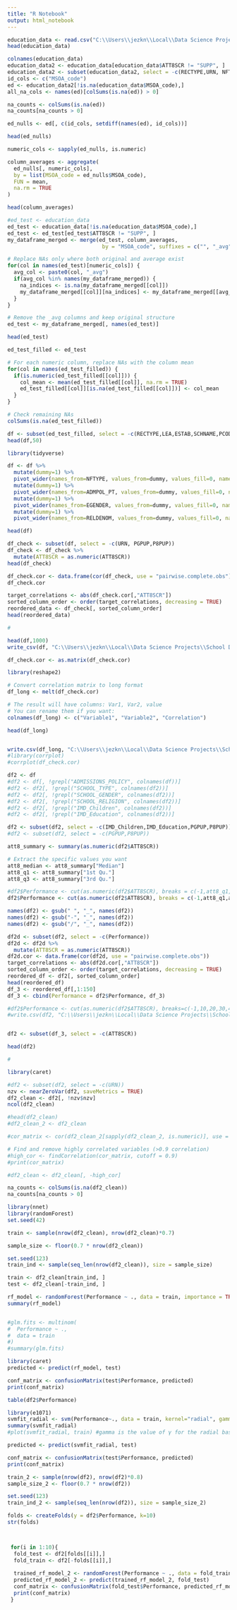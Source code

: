 ---
title: "R Notebook"
output: html_notebook
---



```{r}
education_data <- read.csv("C:\\Users\\jezkn\\Local\\Data Science Projects\\School Data\\2023-2024\\Data\\output.csv")
head(education_data)
```
```{r}
colnames(education_data)
education_data2 <- education_data[education_data$ATT8SCR != "SUPP", ]
education_data2 <- subset(education_data2, select = -c(RECTYPE,URN, NFTYPE, RELDENOM, ADMPOL_PT, EGENDER, PGPUP, P8PUP, LEA,ESTAB,SCHNAME,PCODE,PCON_CODE,PCON_NAME,FEEDER,oa21cd,ladcd,LSOA_code,ATT8SCR))
id_cols <- c("MSOA_code")
ed <- education_data2[!is.na(education_data$MSOA_code),]
all_na_cols <- names(ed)[colSums(is.na(ed)) > 0]

na_counts <- colSums(is.na(ed))
na_counts[na_counts > 0]

ed_nulls <- ed[, c(id_cols, setdiff(names(ed), id_cols))]

head(ed_nulls)

numeric_cols <- sapply(ed_nulls, is.numeric)

column_averages <- aggregate(
  ed_nulls[, numeric_cols], 
  by = list(MSOA_code = ed_nulls$MSOA_code), 
  FUN = mean,
  na.rm = TRUE
)

head(column_averages)

#ed_test <- education_data
ed_test <- education_data[!is.na(education_data$MSOA_code),]
ed_test <- ed_test[ed_test$ATT8SCR != "SUPP", ]
my_dataframe_merged <- merge(ed_test, column_averages, 
                              by = "MSOA_code", suffixes = c("", "_avg"), all.x = TRUE)

# Replace NAs only where both original and average exist
for(col in names(ed_test)[numeric_cols]) {
  avg_col <- paste0(col, "_avg")
  if(avg_col %in% names(my_dataframe_merged)) {
    na_indices <- is.na(my_dataframe_merged[[col]])
    my_dataframe_merged[[col]][na_indices] <- my_dataframe_merged[[avg_col]][na_indices]
  }
}

# Remove the _avg columns and keep original structure
ed_test <- my_dataframe_merged[, names(ed_test)]

head(ed_test)

```

```{r}
ed_test_filled <- ed_test

# For each numeric column, replace NAs with the column mean
for(col in names(ed_test_filled)) {
  if(is.numeric(ed_test_filled[[col]])) {
    col_mean <- mean(ed_test_filled[[col]], na.rm = TRUE)
    ed_test_filled[[col]][is.na(ed_test_filled[[col]])] <- col_mean
  }
}

# Check remaining NAs
colSums(is.na(ed_test_filled))
```

```{r}
df <- subset(ed_test_filled, select = -c(RECTYPE,LEA,ESTAB,SCHNAME,PCODE,PCON_CODE,PCON_NAME,FEEDER,oa21cd,LSOA_code,MSOA_code,ladcd))
head(df,50)
```
```{r}
library(tidyverse)

df <- df %>%
  mutate(dummy=1) %>%
  pivot_wider(names_from=NFTYPE, values_from=dummy, values_fill=0, names_prefix = "SCHOOL_TYPE_") %>%
  mutate(dummy=1) %>%
  pivot_wider(names_from=ADMPOL_PT, values_from=dummy, values_fill=0, names_prefix = "ADMISSIONS_POLICY_") %>%
  mutate(dummy=1) %>%
  pivot_wider(names_from=EGENDER, values_from=dummy, values_fill=0, names_prefix = "SCHOOL_GENDER_") %>%
  mutate(dummy=1) %>%
  pivot_wider(names_from=RELDENOM, values_from=dummy, values_fill=0, names_prefix = "SCHOOL_RELIGION_")

head(df)
```
```{r}
df_check <- subset(df, select = -c(URN, PGPUP,P8PUP))
df_check <- df_check %>%
  mutate(ATT8SCR = as.numeric(ATT8SCR))
head(df_check)

df_check.cor <- data.frame(cor(df_check, use = "pairwise.complete.obs"))
df_check.cor
```
```{r}
target_correlations <- abs(df_check.cor[,"ATT8SCR"])
sorted_column_order <- order(target_correlations, decreasing = TRUE)
reordered_data <- df_check[, sorted_column_order]
head(reordered_data)
```


```{r}
#
```


```{r}
head(df,1000)
write_csv(df, "C:\\Users\\jezkn\\Local\\Data Science Projects\\School Data\\2023-2024\\Data\\check_nulls2.csv")
```

```{r}

df_check.cor <- as.matrix(df_check.cor)

library(reshape2)

# Convert correlation matrix to long format
df_long <- melt(df_check.cor)

# The result will have columns: Var1, Var2, value
# You can rename them if you want:
colnames(df_long) <- c("Variable1", "Variable2", "Correlation")

head(df_long)


write.csv(df_long, "C:\\Users\\jezkn\\Local\\Data Science Projects\\School Data\\2023-2024\\Data\\correlation_matrix2.csv", row.names = TRUE)
#library(corrplot)
#corrplot(df_check.cor)
```
```{r}
df2 <- df
#df2 <- df[, !grepl("ADMISSIONS_POLICY", colnames(df))]
#df2 <- df2[, !grepl("SCHOOL_TYPE", colnames(df2))]
#df2 <- df2[, !grepl("SCHOOL_GENDER", colnames(df2))]
#df2 <- df2[, !grepl("SCHOOL_RELIGION", colnames(df2))]
#df2 <- df2[, !grepl("IMD_Children", colnames(df2))]
#df2 <- df2[, !grepl("IMD_Education", colnames(df2))]

df2 <- subset(df2, select = -c(IMD_Children,IMD_Education,PGPUP,P8PUP))
#df2 <- subset(df2, select = -c(PGPUP,P8PUP))

att8_summary <- summary(as.numeric(df2$ATT8SCR))

# Extract the specific values you want
att8_median <- att8_summary["Median"]
att8_q1 <- att8_summary["1st Qu."]
att8_q3 <- att8_summary["3rd Qu."]

#df2$Performance <- cut(as.numeric(df2$ATT8SCR), breaks = c(-1,att8_q1,att8_median,att8_q3,100), labels = c("Low", "Below_Average", "Above_Average", "Excellent"))
df2$Performance <- cut(as.numeric(df2$ATT8SCR), breaks = c(-1,att8_q1,att8_q3,100), labels = c("Low", "Average", "Excellent"))

names(df2) <- gsub(" ", "_", names(df2))
names(df2) <- gsub("-", "_", names(df2))
names(df2) <- gsub("/", "_", names(df2))
```


```{r}
df2d <- subset(df2, select = -c(Performance))
df2d <- df2d %>%
  mutate(ATT8SCR = as.numeric(ATT8SCR))
df2d.cor <- data.frame(cor(df2d, use = "pairwise.complete.obs"))
target_correlations <- abs(df2d.cor[,"ATT8SCR"])
sorted_column_order <- order(target_correlations, decreasing = TRUE)
reordered_df <- df2[, sorted_column_order]
head(reordered_df)
df_3 <- reordered_df[,1:150]
df_3 <- cbind(Performance = df2$Performance, df_3)

```


```{r}
#df2$Performance <- cut(as.numeric(df2$ATT8SCR), breaks=c(-1,10,20,30,40,50,60,70,200), labels=c("0-10","10-20","20-30","30-40","40-50","50-60","60-70","70+"))
#write.csv(df2, "C:\\Users\\jezkn\\Local\\Data Science Projects\\School Data\\2023-2024\\Data\\final_data.csv", row.names = TRUE)


df2 <- subset(df_3, select = -c(ATT8SCR))

head(df2)
```
```{r}
#
```

```{r}
library(caret)

#df2 <- subset(df2, select = -c(URN))
nzv <- nearZeroVar(df2, saveMetrics = TRUE)
df2_clean <- df2[, !nzv$nzv]
ncol(df2_clean)
```
```{r}
#head(df2_clean)
#df2_clean_2 <- df2_clean 

#cor_matrix <- cor(df2_clean_2[sapply(df2_clean_2, is.numeric)], use = "complete.obs")

# Find and remove highly correlated variables (>0.9 correlation)
#high_cor <- findCorrelation(cor_matrix, cutoff = 0.9)
#print(cor_matrix)

#df2_clean <- df2_clean[, -high_cor]
```

```{r}
na_counts <- colSums(is.na(df2_clean))
na_counts[na_counts > 0]
```

```{r}
library(nnet)
library(randomForest)
set.seed(42)

train <- sample(nrow(df2_clean), nrow(df2_clean)*0.7)

sample_size <- floor(0.7 * nrow(df2_clean))

set.seed(123)
train_ind <- sample(seq_len(nrow(df2_clean)), size = sample_size)

train <- df2_clean[train_ind, ]
test <- df2_clean[-train_ind, ]
```


```{r}
rf_model <- randomForest(Performance ~ ., data = train, importance = TRUE)
summary(rf_model)


#glm.fits <- multinom(
#  Performance ~ .,
#  data = train
#)
#summary(glm.fits)

```
```{r}
library(caret)
predicted <- predict(rf_model, test)

conf_matrix <- confusionMatrix(test$Performance, predicted)
print(conf_matrix)
```
```{r}
table(df2$Performance)
```


```{r}
library(e1071)
svmfit_radial <- svm(Performance~., data = train, kernel="radial", gamma=1, cost=1)
summary(svmfit_radial)
#plot(svmfit_radial, train) #gamma is the value of γ for the radial basis kernel
```


```{r}
predicted <- predict(svmfit_radial, test)

conf_matrix <- confusionMatrix(test$Performance, predicted)
print(conf_matrix)
```


```{r}
train_2 <- sample(nrow(df2), nrow(df2)*0.8)
sample_size_2 <- floor(0.7 * nrow(df2))

set.seed(123)
train_ind_2 <- sample(seq_len(nrow(df2)), size = sample_size_2)

folds <- createFolds(y = df2$Performance, k=10)
str(folds)



 for(i in 1:10){
  fold_test <- df2[folds[[i]],]
  fold_train <- df2[-folds[[i]],]
  
  trained_rf_model_2 <- randomForest(Performance ~ ., data = fold_train, importance = TRUE)
  predicted_rf_model_2 <- predict(trained_rf_model_2, fold_test)
  conf_matrix <- confusionMatrix(fold_test$Performance, predicted_rf_model_2)
  print(conf_matrix)
 }
```

```{r}

```

